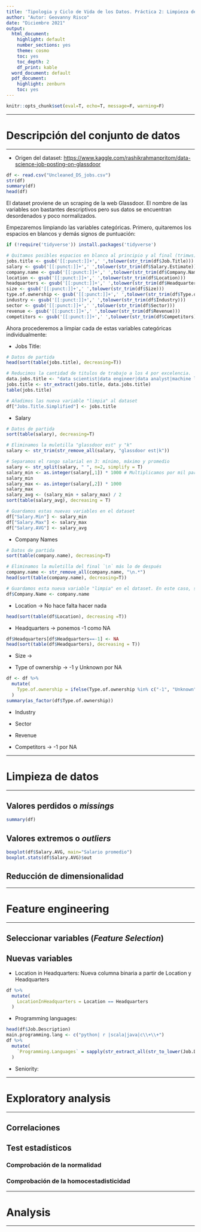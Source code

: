 ```yaml
---
title: 'Tipologia y Ciclo de Vida de los Datos. Práctica 2: Limpieza de datos'
author: "Autor: Geovanny Risco"
date: "Diciembre 2021"
output:
  html_document:
    highlight: default
    number_sections: yes
    theme: cosmo
    toc: yes
    toc_depth: 2
    df_print: kable
  word_document: default
  pdf_document:
    highlight: zenburn
    toc: yes
---
```


```r
knitr::opts_chunk$set(eval=T, echo=T, message=F, warning=F)
```

******
# Descripción del conjunto de datos
******

* Origen del dataset: [https://www.kaggle.com/rashikrahmanpritom/data-science-job-posting-on-glassdoor](https://www.kaggle.com/rashikrahmanpritom/data-science-job-posting-on-glassdoor) 

```r
df <- read.csv("Uncleaned_DS_jobs.csv")
str(df)
summary(df)
head(df)
```

El dataset proviene de un scraping de la web Glassdoor. El nombre de las variables son bastantes descriptivos pero sus datos se encuentran desordenados y poco normalizados.

Empezaremos limpiando las variables categóricas. Primero, quitaremos los espacios en blancos y demás signos de puntuación:

```r
if (!require('tidyverse')) install.packages('tidyverse')

# Quitamos posibles espacios en blanco al principio y al final (trimws), pasamos todo a minúscula y quitamos simbolos de puntuación.
jobs.title <- gsub('[[:punct:]]+',' ',tolower(str_trim(df$Job.Title)))
salary <- gsub('[[:punct:]]+',' ',tolower(str_trim(df$Salary.Estimate)))
company.name <- gsub('[[:punct:]]+',' ',tolower(str_trim(df$Company.Name))) 
location <- gsub('[[:punct:]]+',' ',tolower(str_trim(df$Location))) 
headquarters <- gsub('[[:punct:]]+',' ',tolower(str_trim(df$Headquarters))) 
size <- gsub('[[:punct:]]+',' ',tolower(str_trim(df$Size))) 
type.of.ownership <- gsub('[[:punct:]]+',' ',tolower(str_trim(df$Type.of.ownership))) 
industry <- gsub('[[:punct:]]+',' ',tolower(str_trim(df$Industry))) 
sector <- gsub('[[:punct:]]+',' ',tolower(str_trim(df$Sector))) 
revenue <- gsub('[[:punct:]]+',' ',tolower(str_trim(df$Revenue))) 
competitors <- gsub('[[:punct:]]+',' ',tolower(str_trim(df$Competitors))) 
```

Ahora procederemos a limpiar cada de estas variables categóricas individualmente: 

  * Jobs Title:
  
```r
# Datos de partida
head(sort(table(jobs.title), decreasing=T))

# Reducimos la cantidad de titulos de trabajo a los 4 por excelencia.
data.jobs.title <- "data scientist|data engineer|data analyst|machine learning engineer"
jobs.title <- str_extract(jobs.title, data.jobs.title)
table(jobs.title)

# Añadimos las nueva variable "limpia" al dataset
df["Jobs.Title.Simplified"] <- jobs.title
```

  * Salary
  
```r
# Datos de partida
sort(table(salary), decreasing=T)

# Eliminamos la muletilla "glassdoor est" y "k" 
salary <- str_trim(str_remove_all(salary, "glassdoor est|k"))

# Separamos el rango salarial en 3: mínimo, máximo y promedio
salary <- str_split(salary, " ", n=2, simplify = T)
salary_min <- as.integer(salary[,1]) * 1000 # Multiplicamos por mil para mantener la consistencia (K)
salary_min
salary_max <- as.integer(salary[,2]) * 1000
salary_max
salary_avg <- (salary_min + salary_max) / 2
sort(table(salary_avg), decreasing = T)

# Guardamos estas nuevas variables en el dataset
df["Salary.Min"] <- salary_min
df["Salary.Max"] <- salary_max
df["Salary.AVG"] <- salary_avg
```

  * Company Names
  
```r
# Datos de partida
sort(table(company.name), decreasing=T)

# Eliminamos la muletilla del final `\n` más lo de después
company.name <- str_remove_all(company.name, "\n.*")
head(sort(table(company.name), decreasing=T))

# Guardamos esta nueva variable "limpia" en el dataset. En este caso, sustituimos la original
df$Company.Name <- company.name
```

  * Location -> No hace falta hacer nada
  
```r
head(sort(table(df$Location), decreasing =T))
```
  
  * Headquarters -> ponemos -1 como NA
  
```r
df$Headquarters[df$Headquarters==-1] <- NA
head(sort(table(df$Headquarters), decreasing = T))

```

  
  * Size -> 
  
  * Type of ownership -> -1 y Unknown por NA
  
```r
df <- df %>%
  mutate(
    Type.of.ownership = ifelse(Type.of.ownership %in% c("-1", "Unknown"), NA, Type.of.ownership)
  )
summary(as_factor(df$Type.of.ownership))
```

  
  * Industry 
  
  * Sector 
  
  * Revenue 
  
  * Competitors -> -1 por NA

******
# Limpieza de datos
******

## Valores perdidos o *missings*

```r
summary(df)
```


## Valores extremos o *outliers*

```r
boxplot(df$Salary.AVG, main="Salario promedio")
boxplot.stats(df$Salary.AVG)$out
```


## Reducción de dimensionalidad


******
# Feature engineering
******

## Seleccionar variables (*Feature Selection*)


## Nuevas variables

  * Location in Headquarters: Nueva columna binaria a partir de Location y Headquarters
  
```r
df %>% 
  mutate(
    LocationInHeadquarters = Location == Headquarters
  )
```

  * Programming languages:
  
```r
head(df$Job.Description)
main.programming.lang <- c("python| r |scala|java|c\\+\\+")
df %>%
  mutate(
    `Programming.Languages` = sapply(str_extract_all(str_to_lower(Job.Description), main.programming.lang, simplify =F), unique)
  )
```
  
  * Seniority:
  

******
# Exploratory analysis
******

## Correlaciones


## Test estadísticos


### Comprobación de la normalidad


### Comprobación de la homocestadisticidad


******
# Analysis
******




  



